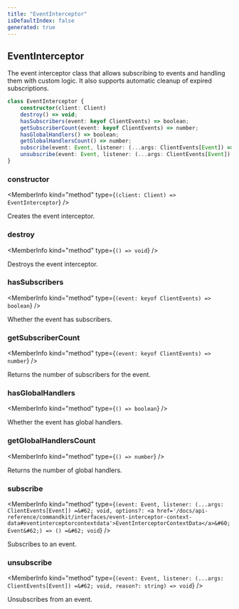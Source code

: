```yaml
---
title: "EventInterceptor"
isDefaultIndex: false
generated: true
---
```



<!-- This file was generated from the CommandKit source. Do not modify. Instead, re-run the "docgen" script -->


## EventInterceptor

<GenerationInfo sourceFile="packages/commandkit/src/components/common/EventInterceptor.ts" sourceLine="39" packageName="commandkit" />

The event interceptor class that allows subscribing to events and handling them with custom logic.
It also supports automatic cleanup of expired subscriptions.

```ts title="Signature"
class EventInterceptor {
    constructor(client: Client)
    destroy() => void;
    hasSubscribers(event: keyof ClientEvents) => boolean;
    getSubscriberCount(event: keyof ClientEvents) => number;
    hasGlobalHandlers() => boolean;
    getGlobalHandlersCount() => number;
    subscribe(event: Event, listener: (...args: ClientEvents[Event]) => void, options?: EventInterceptorContextData<Event>) => () => void;
    unsubscribe(event: Event, listener: (...args: ClientEvents[Event]) => void, reason?: string) => void;
}
```

<div className="members-wrapper">

### constructor

<MemberInfo kind="method" type={`(client: Client) => EventInterceptor`}   />

Creates the event interceptor.
### destroy

<MemberInfo kind="method" type={`() => void`}   />

Destroys the event interceptor.
### hasSubscribers

<MemberInfo kind="method" type={`(event: keyof ClientEvents) => boolean`}   />

Whether the event has subscribers.
### getSubscriberCount

<MemberInfo kind="method" type={`(event: keyof ClientEvents) => number`}   />

Returns the number of subscribers for the event.
### hasGlobalHandlers

<MemberInfo kind="method" type={`() => boolean`}   />

Whether the event has global handlers.
### getGlobalHandlersCount

<MemberInfo kind="method" type={`() => number`}   />

Returns the number of global handlers.
### subscribe

<MemberInfo kind="method" type={`(event: Event, listener: (...args: ClientEvents[Event]) =&#62; void, options?: <a href='/docs/api-reference/commandkit/interfaces/event-interceptor-context-data#eventinterceptorcontextdata'>EventInterceptorContextData</a>&#60;Event&#62;) => () =&#62; void`}   />

Subscribes to an event.
### unsubscribe

<MemberInfo kind="method" type={`(event: Event, listener: (...args: ClientEvents[Event]) =&#62; void, reason?: string) => void`}   />

Unsubscribes from an event.


</div>
